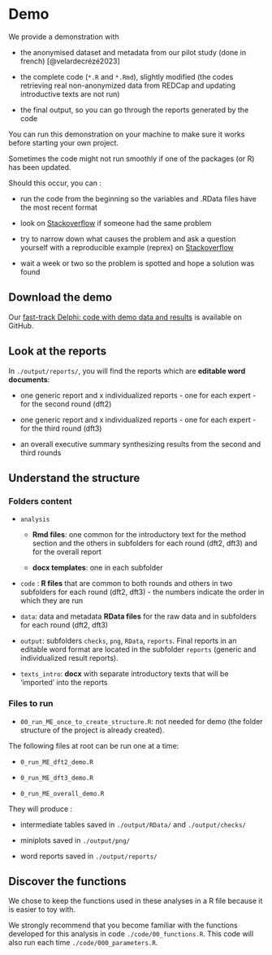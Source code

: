 # Demo {#sec-demo}

We provide a demonstration with

-   the anonymised dataset and metadata from our pilot study (done in french) [@velardecrézé2023]

-   the complete code (`*.R` and `*.Rmd`), slightly modified (the codes retrieving real non-anonymized data from REDCap and updating introductive texts are not run)

-   the final output, so you can go through the reports generated by the code

You can run this demonstration on your machine to make sure it works before starting your own project.

::: {.callout-warning appearance="simple"}
Sometimes the code might not run smoothly if one of the packages (or R) has been updated.

Should this occur, you can :

-   run the code from the beginning so the variables and .RData files have the most recent format

-   look on [Stackoverflow](https://www.stackoverflow.com) if someone had the same problem

-   try to narrow down what causes the problem and ask a question yourself with a reproducible example (reprex) on [Stackoverflow](https://www.stackoverflow.com)

-   wait a week or two so the problem is spotted and hope a solution was found
:::

## Download the demo

Our [fast-track Delphi: code with demo data and results](https://github.com/Unisante) is available on GitHub.

## Look at the reports

In `./output/reports/`, you will find the reports which are **editable word documents**:

-   one generic report and x individualized reports - one for each expert - for the second round (dft2)

-   one generic report and x individualized reports - one for each expert - for the third round (dft3)

-   an overall executive summary synthesizing results from the second and third rounds

## Understand the structure

### Folders content

-   `analysis`

    -   **Rmd files**: one common for the introductory text for the method section and the others in subfolders for each round (dft2, dft3) and for the overall report

    -   **docx templates**: one in each subfolder

-   `code` : **R files** that are common to both rounds and others in two subfolders for each round (dft2, dft3) - the numbers indicate the order in which they are run

-   `data`: data and metadata **RData files** for the raw data and in subfolders for each round (dft2, dft3)

-   `output`: subfolders `checks`, `png`, `RData`, `reports`. Final reports in an editable word format are located in the subfolder `reports` (generic and individualized result reports).

-   `texts_intro`: **docx** with separate introductory texts that will be 'imported' into the reports

### Files to run

-   `00_run_ME_once_to_create_structure.R`: not needed for demo (the folder structure of the project is already created).

The following files at root can be run one at a time:

-   `0_run_ME_dft2_demo.R`

-   `0_run_ME_dft3_demo.R`

-   `0_run_ME_overall_demo.R`

They will produce :

-   intermediate tables saved in `./output/RData/` and `./output/checks/`

-   miniplots saved in `./output/png/`

-   word reports saved in `./output/reports/`

## Discover the functions {#sec-discover-functions}

We chose to keep the functions used in these analyses in a R file because it is easier to toy with.

We strongly recommend that you become familiar with the functions developed for this analysis in code `./code/00_functions.R`. This code will also run each time `./code/000_parameters.R`.
